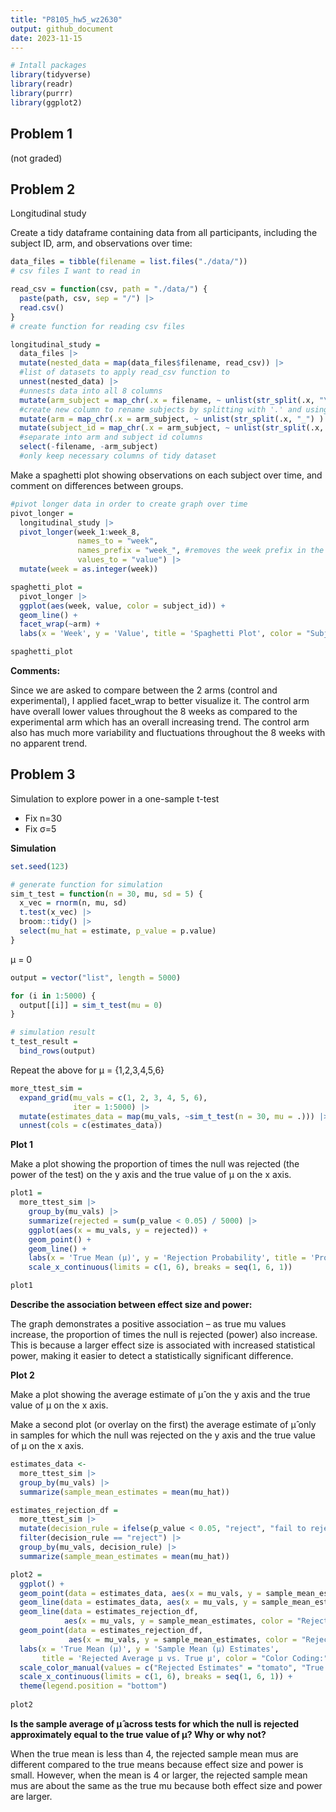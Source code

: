 ```yaml
---
title: "P8105_hw5_wz2630"
output: github_document
date: 2023-11-15
---
```

```r
# Intall packages
library(tidyverse)
library(readr)
library(purrr)
library(ggplot2)

```

## Problem 1 
(not graded)


## Problem 2

Longitudinal study 

Create a tidy dataframe containing data from all participants, including the subject ID, arm, and observations over time:
```r

data_files = tibble(filename = list.files("./data/"))
# csv files I want to read in

read_csv = function(csv, path = "./data/") {
  paste(path, csv, sep = "/") |> 
  read.csv()
}
# create function for reading csv files

longitudinal_study =  
  data_files |> 
  mutate(nested_data = map(data_files$filename, read_csv)) |> 
  #list of datasets to apply read_csv function to
  unnest(nested_data) |> 
  #unnests data into all 8 columns
  mutate(arm_subject = map_chr(.x = filename, ~ unlist(str_split(.x, "\\.") ) [[1]] )) |> 
  #create new column to rename subjects by splitting with '.' and using only the first part
  mutate(arm = map_chr(.x = arm_subject, ~ unlist(str_split(.x, "_") ) [[1]] )) |> 
  mutate(subject_id = map_chr(.x = arm_subject, ~ unlist(str_split(.x, "_") ) [[2]] )) |> 
  #separate into arm and subject id columns
  select(-filename, -arm_subject)
  #only keep necessary columns of tidy dataset
```

Make a spaghetti plot showing observations on each subject over time, and comment on differences between groups.
```r
#pivot longer data in order to create graph over time
pivot_longer = 
  longitudinal_study |> 
  pivot_longer(week_1:week_8,
               names_to = "week",
               names_prefix = "week_", #removes the week prefix in the week values
               values_to = "value") |> 
  mutate(week = as.integer(week))

spaghetti_plot = 
  pivot_longer |> 
  ggplot(aes(week, value, color = subject_id)) + 
  geom_line() + 
  facet_wrap(~arm) + 
  labs(x = 'Week', y = 'Value', title = 'Spaghetti Plot', color = "Subject ID")

spaghetti_plot
```

**Comments:**

Since we are asked to compare between the 2 arms (control and experimental), I applied facet_wrap to better visualize it. The control arm have overall lower values throughout the 8 weeks as compared to the experimental arm which has an overall increasing trend. The control arm also has much more variability and fluctuations throughout the 8 weeks with no apparent trend.



## Problem 3

Simulation to explore power in a one-sample t-test

* Fix n=30
* Fix σ=5

**Simulation**

```r
set.seed(123)

# generate function for simulation
sim_t_test = function(n = 30, mu, sd = 5) {
  x_vec = rnorm(n, mu, sd)
  t.test(x_vec) |> 
  broom::tidy() |> 
  select(mu_hat = estimate, p_value = p.value)
}
```

μ = 0
```r

output = vector("list", length = 5000)

for (i in 1:5000) {
  output[[i]] = sim_t_test(mu = 0)
}

# simulation result
t_test_result =
  bind_rows(output)

```

Repeat the above for μ = {1,2,3,4,5,6}
```r

more_ttest_sim = 
  expand_grid(mu_vals = c(1, 2, 3, 4, 5, 6), 
              iter = 1:5000) |> 
  mutate(estimates_data = map(mu_vals, ~sim_t_test(n = 30, mu = .))) |> 
  unnest(cols = c(estimates_data))

```

**Plot 1** 

Make a plot showing the proportion of times the null was rejected (the power of the test) on the y axis and the true value of μ on the x axis.
```r
plot1 = 
  more_ttest_sim |> 
    group_by(mu_vals) |> 
    summarize(rejected = sum(p_value < 0.05) / 5000) |> 
    ggplot(aes(x = mu_vals, y = rejected)) +
    geom_point() + 
    geom_line() + 
    labs(x = 'True Mean (μ)', y = 'Rejection Probability', title = 'Proportion of times the null was rejected') + 
    scale_x_continuous(limits = c(1, 6), breaks = seq(1, 6, 1))

plot1
```

**Describe the association between effect size and power:**

The graph demonstrates a positive association  -- as true mu values increase, the proportion of times the null is rejected (power) also increase. This is because a larger effect size is associated with increased statistical power, making it easier to detect a statistically significant difference.




**Plot 2** 

Make a plot showing the average estimate of μ̂ on the y axis and the true value of μ on the x axis. 

Make a second plot (or overlay on the first) the average estimate of μ̂ only in samples for which the null was rejected on the y axis and the true value of μ on the x axis.
```r

estimates_data <-
  more_ttest_sim |> 
  group_by(mu_vals) |> 
  summarize(sample_mean_estimates = mean(mu_hat))

estimates_rejection_df =
  more_ttest_sim |> 
  mutate(decision_rule = ifelse(p_value < 0.05, "reject", "fail to reject")) |> 
  filter(decision_rule == "reject") |> 
  group_by(mu_vals, decision_rule) |> 
  summarize(sample_mean_estimates = mean(mu_hat))
```

```r
plot2 = 
  ggplot() + 
  geom_point(data = estimates_data, aes(x = mu_vals, y = sample_mean_estimates, color = "True Estimate")) + 
  geom_line(data = estimates_data, aes(x = mu_vals, y = sample_mean_estimates, color = "True Estimate")) +
  geom_line(data = estimates_rejection_df, 
            aes(x = mu_vals, y = sample_mean_estimates, color = "Rejected Estimates")) + 
  geom_point(data = estimates_rejection_df, 
             aes(x = mu_vals, y = sample_mean_estimates, color = "Rejected Estimates")) + 
  labs(x = 'True Mean (μ)', y = 'Sample Mean (μ) Estimates', 
       title = 'Rejected Average μ vs. True μ', color = "Color Coding:") + 
  scale_color_manual(values = c("Rejected Estimates" = "tomato", "True Estimate" = "darkgreen")) + 
  scale_x_continuous(limits = c(1, 6), breaks = seq(1, 6, 1)) + 
  theme(legend.position = "bottom")
  
plot2

```

**Is the sample average of μ̂ across tests for which the null is rejected approximately equal to the true value of μ? Why or why not?**

When the true mean is less than 4, the rejected sample mean mus are different compared to the true means because effect size and power is small. However, when the mean is 4 or larger, the rejected sample mean mus are about the same as the true mu because both effect size and power are larger.



